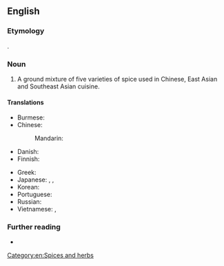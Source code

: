 ==English==

===Etymology===
{{calque|en|zh|五香粉}}.

===Noun===
{{en-noun|-|s|head=[[five]]-[[spice]] [[powder]]}}

# A ground mixture of five varieties of spice used in Chinese, East Asian and Southeast Asian cuisine.

====Translations====
{{trans-top|ground mixture}}
* Burmese: {{t|my|တရုတ်မဆလာ}}
* Chinese:
*: Mandarin: {{t+|cmn|五香粉|tr=wǔxiāngfěn|sc=Hani}}
* Danish: {{t-needed|da}}
* Finnish: {{t|fi|viismauste}}
{{trans-mid}}
* Greek: {{t|el|μείγμα πέντε μπαχαρικών|n}}
* Japanese: {{t|ja|五香粉|tr=gokōfun}}, {{t|ja|五香粉|tr=ūshanfen}}, {{t|ja|五香粉|tr=ūshanfun}}
* Korean: {{t|ko|오향분}}
* Portuguese: {{t-needed|pt}}
* Russian: {{t-needed|ru}}
* Vietnamese: {{t|vi|bột ngũ vị hương}}, {{t|vi|ngũ vị hương}}
{{trans-bottom}}

===Further reading===
* {{pedia}}

[[Category:en:Spices and herbs]]